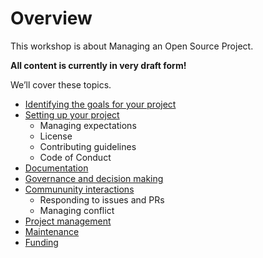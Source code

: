 # Overview {.unnumbered}

This workshop is about Managing an Open Source Project. 

**All content is currently in very draft form!**

We'll cover these topics. 

* [Identifying the goals for your project](project-goals.html) 
* [Setting up your project](project-setup.html)
  * Managing expectations
  * License
  * Contributing guidelines
  * Code of Conduct
* [Documentation](documentation.html)
* [Governance and decision making](governance.html)
* [Commununity interactions](community-interactions.html)
  * Responding to issues and PRs
  * Managing conflict
* [Project management](project-management.html)
* [Maintenance](maintenance.html)
* [Funding](funding.html)


